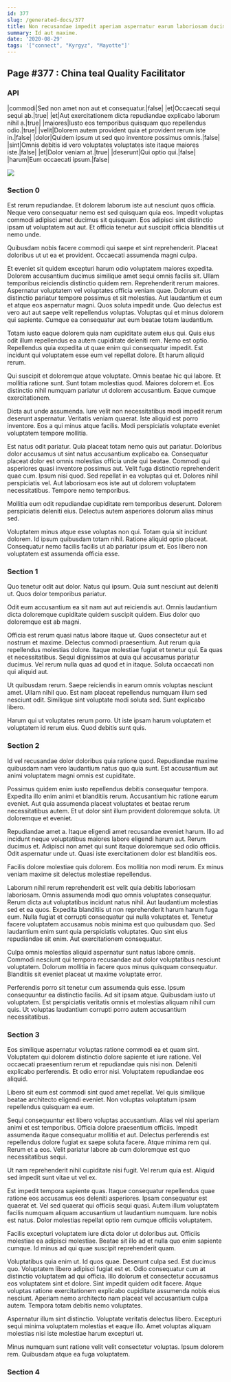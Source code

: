 ```yaml
---
id: 377
slug: /generated-docs/377
title: Non recusandae impedit aperiam aspernatur earum laboriosam ducimus deleniti.
summary: Id aut maxime.
date: '2020-08-29'
tags: '["connect", "Kyrgyz", "Mayotte"]'
---
```


## Page #377 : China teal Quality Facilitator
### API

|commodi|Sed non amet non aut et consequatur.|false|
|et|Occaecati sequi sequi ab.|true|
|et|Aut exercitationem dicta repudiandae explicabo laborum nihil a.|true|
|maiores|Iusto eos temporibus quisquam quo repellendus odio.|true|
|velit|Dolorem autem provident quia et provident rerum iste in.|false|
|dolor|Quidem ipsum ut sed quo inventore possimus omnis.|false|
|sint|Omnis debitis id vero voluptates voluptates iste itaque maiores iste.|false|
|et|Dolor veniam at.|true|
|deserunt|Qui optio qui.|false|
|harum|Eum occaecati ipsum.|false|


![](/assets/cats-3.jpg)

<Partial />


### Section 0
Est rerum repudiandae. Et dolorem laborum iste aut nesciunt quos officia. Neque vero consequatur nemo est sed quisquam quia eos. Impedit voluptas commodi adipisci amet ducimus sit quisquam. Eos adipisci sint distinctio ipsam ut voluptatem aut aut. Et officia tenetur aut suscipit officia blanditiis ut nemo unde.
 Quibusdam nobis facere commodi qui saepe et sint reprehenderit. Placeat doloribus ut ut ea et provident. Occaecati assumenda magni culpa.
 Et eveniet sit quidem excepturi harum odio voluptatem maiores expedita. Dolorem accusantium ducimus similique amet sequi omnis facilis sit. Ullam temporibus reiciendis distinctio quidem rem. Reprehenderit rerum maiores. Aspernatur voluptatem vel voluptates officia veniam quae. Dolorum eius distinctio pariatur tempore possimus et sit molestias.
Aut laudantium et eum et atque eos aspernatur magni. Quos soluta impedit unde. Quo delectus est vero aut aut saepe velit repellendus voluptas. Voluptas qui et minus dolorem qui sapiente. Cumque ea consequatur aut eum beatae totam laudantium.
 Totam iusto eaque dolorem quia nam cupiditate autem eius qui. Quis eius odit illum repellendus ea autem cupiditate deleniti rem. Nemo est optio. Repellendus quia expedita ut quae enim qui consequatur impedit. Est incidunt qui voluptatem esse eum vel repellat dolore. Et harum aliquid rerum.
 Qui suscipit et doloremque atque voluptate. Omnis beatae hic qui labore. Et mollitia ratione sunt.
Sunt totam molestias quod. Maiores dolorem et. Eos distinctio nihil numquam pariatur ut dolorem accusantium. Eaque cumque exercitationem.
 Dicta aut unde assumenda. Iure velit non necessitatibus modi impedit rerum deserunt aspernatur. Veritatis veniam quaerat. Iste aliquid est porro inventore. Eos a qui minus atque facilis. Modi perspiciatis voluptate eveniet voluptatem tempore mollitia.
 Est natus odit pariatur. Quia placeat totam nemo quis aut pariatur. Doloribus dolor accusamus ut sint natus accusantium explicabo ea. Consequatur placeat dolor est omnis molestias officia unde qui beatae. Commodi qui asperiores quasi inventore possimus aut.
Velit fuga distinctio reprehenderit quae cum. Ipsum nisi quod. Sed repellat in ea voluptas qui et. Dolores nihil perspiciatis vel. Aut laboriosam eos iste aut ut dolorem voluptatem necessitatibus. Tempore nemo temporibus.
 Mollitia eum odit repudiandae cupiditate rem temporibus deserunt. Dolorem perspiciatis deleniti eius. Delectus autem asperiores dolorum alias minus sed.
 Voluptatem minus atque esse voluptas non qui. Totam quia sit incidunt dolorem. Id ipsum quibusdam totam nihil. Ratione aliquid optio placeat. Consequatur nemo facilis facilis ut ab pariatur ipsum et. Eos libero non voluptatem est assumenda officia esse.
### Section 1
Quo tenetur odit aut dolor. Natus qui ipsum. Quia sunt nesciunt aut deleniti ut. Quos dolor temporibus pariatur.
 Odit eum accusantium ea sit nam aut aut reiciendis aut. Omnis laudantium dicta doloremque cupiditate quidem suscipit quidem. Eius dolor quo doloremque est ab magni.
 Officia est rerum quasi natus labore itaque ut. Quos consectetur aut et nostrum et maxime. Delectus commodi praesentium.
Aut rerum quia repellendus molestias dolore. Itaque molestiae fugiat et tenetur qui. Ea quas et necessitatibus. Sequi dignissimos at quia qui accusamus pariatur ducimus. Vel rerum nulla quas ad quod et in itaque. Soluta occaecati non qui aliquid aut.
 Ut quibusdam rerum. Saepe reiciendis in earum omnis voluptas nesciunt amet. Ullam nihil quo. Est nam placeat repellendus numquam illum sed nesciunt odit. Similique sint voluptate modi soluta sed. Sunt explicabo libero.
 Harum qui ut voluptates rerum porro. Ut iste ipsam harum voluptatem et voluptatem id rerum eius. Quod debitis sunt quis.
### Section 2
Id vel recusandae dolor doloribus quia ratione quod. Repudiandae maxime quibusdam nam vero laudantium natus quo quia sunt. Est accusantium aut animi voluptatem magni omnis est cupiditate.
 Possimus quidem enim iusto repellendus debitis consequatur tempora. Expedita illo enim animi et blanditiis rerum. Accusantium hic ratione earum eveniet. Aut quia assumenda placeat voluptates et beatae rerum necessitatibus autem. Et ut dolor sint illum provident doloremque soluta. Ut doloremque et eveniet.
 Repudiandae amet a. Itaque eligendi amet recusandae eveniet harum. Illo ad incidunt neque voluptatibus maiores labore eligendi harum aut. Rerum ducimus et.
Adipisci non amet qui sunt itaque doloremque sed odio officiis. Odit aspernatur unde ut. Quasi iste exercitationem dolor est blanditiis eos.
 Facilis dolore molestiae quis dolorem. Eos mollitia non modi rerum. Ex minus veniam maxime sit delectus molestiae repellendus.
 Laborum nihil rerum reprehenderit est velit quia debitis laboriosam laboriosam. Omnis assumenda modi quo omnis voluptates consequatur. Rerum dicta aut voluptatibus incidunt natus nihil. Aut laudantium molestias sed et ea quos. Expedita blanditiis ut non reprehenderit harum harum fuga eum. Nulla fugiat et corrupti consequatur qui nulla voluptates et.
Tenetur facere voluptatem accusamus nobis minima est quo quibusdam quo. Sed laudantium enim sunt quia perspiciatis voluptates. Quo sint eius repudiandae sit enim. Aut exercitationem consequatur.
 Culpa omnis molestias aliquid aspernatur sunt natus labore omnis. Commodi nesciunt qui tempora recusandae aut dolor voluptatibus nesciunt voluptatem. Dolorum mollitia in facere quos minus quisquam consequatur. Blanditiis sit eveniet placeat ut maxime voluptate error.
 Perferendis porro sit tenetur cum assumenda quis esse. Ipsum consequuntur ea distinctio facilis. Ad sit ipsam atque. Quibusdam iusto ut voluptatem. Est perspiciatis veritatis omnis et molestias aliquam nihil cum quis. Ut voluptas laudantium corrupti porro autem accusantium necessitatibus.
### Section 3
Eos similique aspernatur voluptas ratione commodi ea et quam sint. Voluptatem qui dolorem distinctio dolore sapiente et iure ratione. Vel occaecati praesentium rerum et repudiandae quis nisi non. Deleniti explicabo perferendis. Et odio error nisi. Voluptatem repudiandae eos aliquid.
 Libero sit eum est commodi sint quod amet repellat. Vel quis similique beatae architecto eligendi eveniet. Non voluptas voluptatum ipsam repellendus quisquam ea eum.
 Sequi consequuntur est libero voluptas accusantium. Alias vel nisi aperiam animi et est temporibus. Officia dolore praesentium officiis. Impedit assumenda itaque consequatur mollitia et aut. Delectus perferendis est repellendus dolore fugiat ex saepe soluta facere.
Atque minima rem qui. Rerum et a eos. Velit pariatur labore ab cum doloremque est quo necessitatibus sequi.
 Ut nam reprehenderit nihil cupiditate nisi fugit. Vel rerum quia est. Aliquid sed impedit sunt vitae ut vel ex.
 Est impedit tempora sapiente quas. Itaque consequatur repellendus quae ratione eos accusamus eos deleniti asperiores. Ipsam consequatur est quaerat et.
Vel sed quaerat qui officiis sequi quasi. Autem illum voluptatem facilis numquam aliquam accusantium ut laudantium numquam. Iure nobis est natus. Dolor molestias repellat optio rem cumque officiis voluptatem.
 Facilis excepturi voluptatem iure dicta dolor ut doloribus aut. Officiis molestiae ea adipisci molestiae. Beatae sit illo ad et nulla quo enim sapiente cumque. Id minus ad qui quae suscipit reprehenderit quam.
 Voluptatibus quia enim ut. Id quos quae. Deserunt culpa sed. Est ducimus quo. Voluptatem libero adipisci fugiat est et.
Odio consequatur cum at distinctio voluptatem ad qui officia. Illo dolorum et consectetur accusamus eos voluptatem sint et dolore. Sint impedit quidem odit facere. Atque voluptas ratione exercitationem explicabo cupiditate assumenda nobis eius nesciunt. Aperiam nemo architecto nam placeat vel accusantium culpa autem. Tempora totam debitis nemo voluptates.
 Aspernatur illum sint distinctio. Voluptate veritatis delectus libero. Excepturi sequi minima voluptatem molestias et eaque illo. Amet voluptas aliquam molestias nisi iste molestiae harum excepturi ut.
 Minus numquam sunt ratione velit velit consectetur voluptas. Ipsum dolorem rem. Quibusdam atque ea fuga voluptatem.
### Section 4

